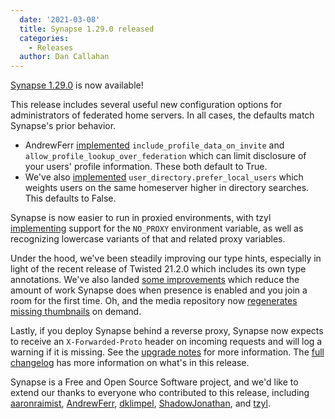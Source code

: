 ```yaml
---
  date: '2021-03-08'
  title: Synapse 1.29.0 released
  categories:
    - Releases
  author: Dan Callahan
---
```


[Synapse 1.29.0](https://github.com/matrix-org/synapse/releases/tag/v1.29.0) is now available!

This release includes several useful new configuration options for administrators of federated home servers. In all cases, the defaults match Synapse's prior behavior.

- AndrewFerr [implemented](https://github.com/matrix-org/synapse/pull/9203) `include_profile_data_on_invite` and `allow_profile_lookup_over_federation` which can limit disclosure of your users' profile information. These both default to True.
- We've also [implemented](https://github.com/matrix-org/synapse/pull/9383) `user_directory.prefer_local_users` which weights users on the same homeserver higher in directory searches. This defaults to False.

Synapse is now easier to run in proxied environments, with tzyl [implementing](https://github.com/matrix-org/synapse/pull/9372) support for the `NO_PROXY` environment variable, as well as recognizing lowercase variants of that and related proxy variables.

Under the hood, we've been steadily improving our type hints, especially in light of the recent release of Twisted 21.2.0 which includes its own type annotations. We've also landed [some improvements](https://github.com/matrix-org/synapse/pull/9402) which reduce the amount of work Synapse does when presence is enabled and you join a room for the first time. Oh, and the media repository now [regenerates missing thumbnails](https://github.com/matrix-org/synapse/pull/9438) on demand.

Lastly, if you deploy Synapse behind a reverse proxy, Synapse now expects to receive an `X-Forwarded-Proto` header on incoming requests and will log a warning if it is missing. See the [upgrade notes](https://github.com/matrix-org/synapse/blob/release-v1.29.0/UPGRADE.rst#upgrading-to-v1290) for more information. The [full changelog](https://github.com/matrix-org/synapse/blob/release-v1.29.0/CHANGES.md) has more information on what's in this release.

Synapse is a Free and Open Source Software project, and we'd like to extend our thanks to everyone who contributed to this release, including [aaronraimist](https://github.com/aaronraimist), [AndrewFerr](https://github.com/AndrewFerr), [dklimpel](https://github.com/dklimpel), [ShadowJonathan](https://github.com/ShadowJonathan), and [tzyl](https://github.com/tzyl).
